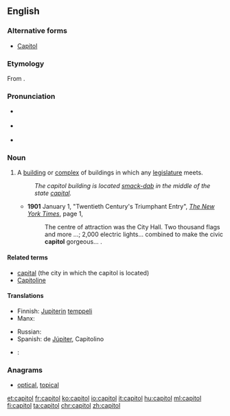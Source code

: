 {{also|Capitol}}
==English==

===Alternative forms===
* {{sense|Washington D.C. building for U.S. Congress}} [[Capitol]] {{qualifier|usually capitalized}}

===Etymology===
From {{etyl|la|en}} {{term/t|la|capitōlium}}.

===Pronunciation===
* {{a|UK}} {{IPA|/ˈkæp.ɪ.təl/}}
* {{a|US}} {{IPA|[ˈkæpɨɾəɫ]}}
* {{homophones|lang=en|capital}}

===Noun===
{{en-noun}}

# A [[building]] or [[complex]] of buildings in which any [[legislature]] meets.
#: ''The capitol building is located [[smack-dab]] in the middle of the state [[capital]].''
#* '''1901''' January 1, "Twentieth Century's Triumphant Entry", ''[[w:The New York Times|The New York Times]]'', page 1,<!--confirmed on microfilm-->
#*: The centre<!--sic--> of attraction was the City Hall. Two thousand flags and more&nbsp;...; 2,000 electric lights... combined to make the civic '''capitol''' gorgeous...&nbsp;.

====Related terms====
* [[capital]] (the city in which the capitol is located)
* [[Capitoline]]

====Translations====
{{trans-see|the building in Washington, D.C.|Capitol}}
{{trans-top|temple of Jupiter in Rome}}
* Finnish: [[Jupiter]]in [[temppeli]]
* Manx: {{t-|gv|Çhiamble Yupiter|m}}
{{trans-mid}}
* Russian: {{t-|ru|Капито́лий|m|sc=Cyrl|tr=Kapitólij}}
* Spanish: {{t+|es|templo|alt=Templo}} de [[Júpiter]], Capitolino
{{trans-bottom}}

{{checktrans-top}}
* {{ttbc|eo}}: {{t-|eo|kapitolo}}
{{trans-mid}}
{{trans-bottom}}

===Anagrams===
* [[optical#English|optical]], [[topical#English|topical]]

[[et:capitol]]
[[fr:capitol]]
[[ko:capitol]]
[[io:capitol]]
[[it:capitol]]
[[hu:capitol]]
[[ml:capitol]]
[[fi:capitol]]
[[ta:capitol]]
[[chr:capitol]]
[[zh:capitol]]